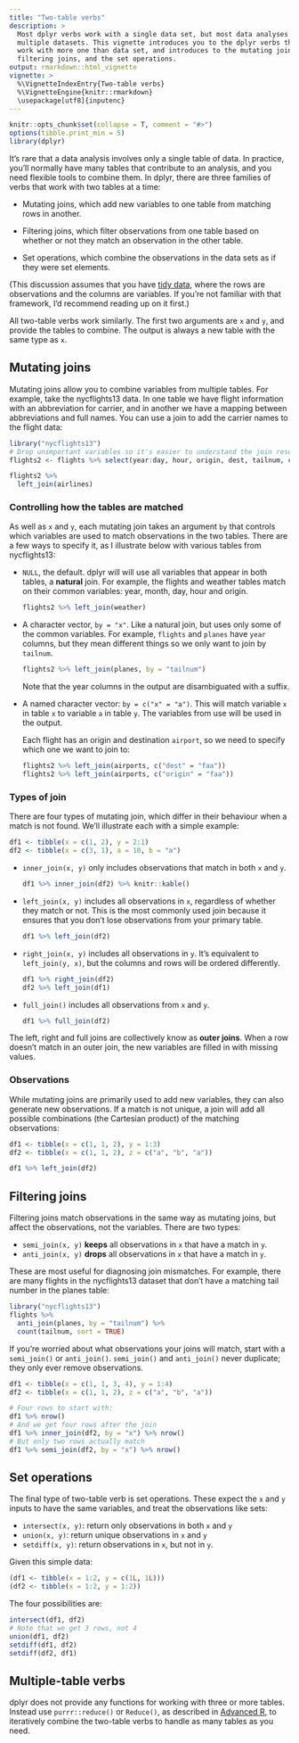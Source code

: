 ```yaml
---
title: "Two-table verbs"
description: >
  Most dplyr verbs work with a single data set, but most data analyses involve
  multiple datasets. This vignette introduces you to the dplyr verbs that 
  work with more one than data set, and introduces to the mutating joins, 
  filtering joins, and the set operations.
output: rmarkdown::html_vignette
vignette: >
  %\VignetteIndexEntry{Two-table verbs}
  %\VignetteEngine{knitr::rmarkdown}
  \usepackage[utf8]{inputenc}
---
```


```r
knitr::opts_chunk$set(collapse = T, comment = "#>")
options(tibble.print_min = 5)
library(dplyr)
```

It's rare that a data analysis involves only a single table of data. In practice, you'll normally have many tables that contribute to an analysis, and you need flexible tools to combine them. In dplyr, there are three families of verbs that work with two tables at a time:

* Mutating joins, which add new variables to one table from matching rows in 
  another.

* Filtering joins, which filter observations from one table based on whether or 
  not they match an observation in the other table.

* Set operations, which combine the observations in the data sets as if they 
  were set elements.

(This discussion assumes that you have [tidy data](https://www.jstatsoft.org/v59/i10/), where the rows are observations and the columns are variables. If you're not familiar with that framework, I'd recommend reading up on it first.)

All two-table verbs work similarly. The first two arguments are `x` and `y`, and provide the tables to combine. The output is always a new table with the same type as `x`.

## Mutating joins

Mutating joins allow you to combine variables from multiple tables. For example, take the nycflights13 data. In one table we have flight information with an abbreviation for carrier, and in another we have a mapping between abbreviations and full names. You can use a join to add the carrier names to the flight data:

```r
library("nycflights13")
# Drop unimportant variables so it's easier to understand the join results.
flights2 <- flights %>% select(year:day, hour, origin, dest, tailnum, carrier)

flights2 %>% 
  left_join(airlines)
```

### Controlling how the tables are matched

As well as `x` and `y`, each mutating join takes an argument `by` that controls which variables are used to match observations in the two tables. There are a few ways to specify it, as I illustrate below with various tables from nycflights13:

  * `NULL`, the default. dplyr will will use all variables that appear in 
    both tables, a __natural__ join. For example, the flights and 
    weather tables match on their common variables: year, month, day, hour and 
    origin.
    
    ```r
    flights2 %>% left_join(weather)
    ```

  * A character vector, `by = "x"`. Like a natural join, but uses only 
    some of the common variables. For example, `flights` and `planes` have 
    `year` columns, but they mean different things so we only want to join by 
    `tailnum`.
    
    ```r
    flights2 %>% left_join(planes, by = "tailnum")
    ```
    
    Note that the year columns in the output are disambiguated with a suffix.

  * A named character vector: `by = c("x" = "a")`. This will
    match variable `x` in table `x` to variable `a` in table `y`. The 
    variables from use will be used in the output.
    
    Each flight has an origin and destination `airport`, so we need to specify
    which one we want to join to:
    
    ```r
    flights2 %>% left_join(airports, c("dest" = "faa"))
    flights2 %>% left_join(airports, c("origin" = "faa"))
    ```

### Types of join

There are four types of mutating join, which differ in their behaviour when a match is not found. We'll illustrate each with a simple example:

```r
df1 <- tibble(x = c(1, 2), y = 2:1)
df2 <- tibble(x = c(3, 1), a = 10, b = "a")
```

  * `inner_join(x, y)` only includes observations that match in both `x` and `y`.
    
    ```r
    df1 %>% inner_join(df2) %>% knitr::kable()
    ```
    
  * `left_join(x, y)` includes all observations in `x`, regardless of whether
    they match or not. This is the most commonly used join because it ensures 
    that you don't lose observations from your primary table.
  
    ```r
    df1 %>% left_join(df2)
    ```
  
  * `right_join(x, y)` includes all observations in `y`. It's equivalent to 
    `left_join(y, x)`, but the columns and rows will be ordered differently.
  
    ```r
    df1 %>% right_join(df2)
    df2 %>% left_join(df1)
    ```

* `full_join()` includes all observations from `x` and `y`.

    ```r
    df1 %>% full_join(df2)
    ```

The left, right and full joins are collectively know as __outer joins__. When a row doesn't match in an outer join, the new variables are filled in with missing values.

### Observations

While mutating joins are primarily used to add new variables, they can also generate new observations. If a match is not unique, a join will add all possible combinations (the Cartesian product) of the matching observations:

```r
df1 <- tibble(x = c(1, 1, 2), y = 1:3)
df2 <- tibble(x = c(1, 1, 2), z = c("a", "b", "a"))

df1 %>% left_join(df2)
```

## Filtering joins

Filtering joins match observations in the same way as mutating joins, but affect the observations, not the variables. There are two types:

* `semi_join(x, y)` __keeps__ all observations in `x` that have a match in `y`.
* `anti_join(x, y)` __drops__ all observations in `x` that have a match in `y`.

These are most useful for diagnosing join mismatches. For example, there are many flights in the nycflights13 dataset that don't have a matching tail number in the planes table:

```r
library("nycflights13")
flights %>% 
  anti_join(planes, by = "tailnum") %>% 
  count(tailnum, sort = TRUE)
```

If you're worried about what observations your joins will match, start with a `semi_join()` or `anti_join()`. `semi_join()` and `anti_join()` never duplicate; they only ever remove observations. 

```r
df1 <- tibble(x = c(1, 1, 3, 4), y = 1:4)
df2 <- tibble(x = c(1, 1, 2), z = c("a", "b", "a"))

# Four rows to start with:
df1 %>% nrow()
# And we get four rows after the join
df1 %>% inner_join(df2, by = "x") %>% nrow()
# But only two rows actually match
df1 %>% semi_join(df2, by = "x") %>% nrow()
```

## Set operations

The final type of two-table verb is set operations. These expect the `x` and `y` inputs to have the same variables, and treat the observations like sets:

* `intersect(x, y)`: return only observations in both `x` and `y`
* `union(x, y)`: return unique observations in `x` and `y`
* `setdiff(x, y)`: return observations in `x`, but not in `y`.

Given this simple data:

```r
(df1 <- tibble(x = 1:2, y = c(1L, 1L)))
(df2 <- tibble(x = 1:2, y = 1:2))
```

The four possibilities are:

```r
intersect(df1, df2)
# Note that we get 3 rows, not 4
union(df1, df2)
setdiff(df1, df2)
setdiff(df2, df1)
```

## Multiple-table verbs

dplyr does not provide any functions for working with three or more tables. Instead use `purrr::reduce()` or `Reduce()`, as described in [Advanced R](http://adv-r.had.co.nz/Functionals.html#functionals-fp), to iteratively combine the two-table verbs to handle as many tables as you need.
